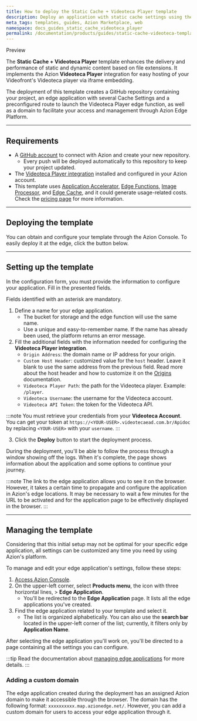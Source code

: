 ```yaml
---
title: How to deploy the Static Cache + Videoteca Player template
description: Deploy an application with static cache settings using the Videoteca Player.
meta_tags: templates, guides, Azion Marketplace, web
namespace: docs_guides_static_cache_videoteca_player
permalink: /documentation/products/guides/static-cache-videoteca-template/
---
```



<Tag severity="info" client:only="vue">
Preview
</Tag>

The **Static Cache + Videoteca Player** template enhances the delivery and performance of static and dynamic content based on file extensions. It implements the Azion **Videoteca Player** integration for easy hosting of your Videofront's Videoteca player via iframe embedding. 

The deployment of this template creates a GitHub repository containing your project, an edge application with several Cache Settings and a preconfigured route to launch the Videoteca Player edge function, as well as a domain to facilitate your access and management through Azion Edge Platform.


---

## Requirements

- A [GitHub account](https://github.com/signup) to connect with Azion and create your new repository.
    - Every push will be deployed automatically to this repository to keep your project updated.
- The [Videoteca Player integration](/en/documentation/products/guides/videofront-player/) installed and configured in your Azion account.
- This template uses [Application Accelerator](/en/documentation/products/build/edge-application/application-accelerator/), [Edge Functions](/en/documentation/products/build/edge-application/edge-functions/), [Image Processor](/en/documentation/products/build/edge-application/image-processor/), and [Edge Cache](/en/documentation/products/build/edge-application/edge-cache/), and it could generate usage-related costs. Check the [pricing page](https://www.azion.com/en/pricing/) for more information.

---

## Deploying the template

You can obtain and configure your template through the Azion Console. To easily deploy it at the edge, click the button below.

<LinkButton
    label="Deploy"
    link="https://console.azion.com/create/videofront/static-cache-videoteca-player"
    icon="ai ai-azion"
    icon-pos="left"
  />

---

## Setting up the template

In the configuration form, you must provide the information to configure your application. Fill in the presented fields. 

Fields identified with an asterisk are mandatory.

1. Define a name for your edge application.
    - The bucket for storage and the edge function will use the same name.
    - Use a unique and easy-to-remember name. If the name has already been used, the platform returns an error message.
2. Fill the additional fields with the information needed for configuring the **Videoteca Player integration**.
    - `Origin Address`: the domain name or IP address for your origin.
    - `Custom Host Header`: customized value for the `host` header. Leave it blank to use the same address from the previous field. Read more about the host header and how to customize it on the [Origins](/en/documentation/products/build/edge-application/origins/#host-header) documentation.
    - `Videoteca Player Path`: the path for the Videoteca player. Example: `/player`.
    - `Videoteca Username`: the username for the Videoteca account.
    - `Videoteca API Token`: the token for the Videoteca API.

:::note
You must retrieve your credentials from your **Videoteca Account**. You can get your token at `https://<YOUR-USER>.videotecaead.com.br/Apidoc` by replacing `<YOUR-USER>` with your `username`.
:::

3. Click the **Deploy** button to start the deployment process.

During the deployment, you'll be able to follow the process through a window showing off the logs. When it's complete, the page shows information about the application and some options to continue your journey.

:::note
The link to the edge application allows you to see it on the browser. However, it takes a certain time to propagate and configure the application in Azion's edge locations. It may be necessary to wait a few minutes for the URL to be activated and for the application page to be effectively displayed in the browser.
:::

---

## Managing the template

Considering that this initial setup may not be optimal for your specific edge application, all settings can be customized any time you need by using Azion's platform.

To manage and edit your edge application's settings, follow these steps:

1. [Access Azion Console](https://console.azion.com).
2. On the upper-left corner, select **Products menu**, the icon with three horizontal lines, > **Edge Application**.
    - You'll be redirected to the **Edge Application** page. It lists all the edge applications you've created.
3. Find the edge application related to your template and select it.
    - The list is organized alphabetically. You can also use the **search bar** located in the upper-left corner of the list; currently, it filters only by **Application Name**.

After selecting the edge application you'll work on, you'll be directed to a page containing all the settings you can configure.

:::tip
Read the documentation about [managing edge applications](/en/documentation/products/build/edge-application/first-steps/) for more details.
:::

### Adding a custom domain

The edge application created during the deployment has an assigned Azion domain to make it accessible through the browser. The domain has the following format: `xxxxxxxxxx.map.azionedge.net/`. However, you can add a custom domain for users to access your edge application through it.


<LinkButton link="/en/documentation/products/guides/configure-a-domain/" label="go to configuring a domain guide" severity="secondary" /> 
